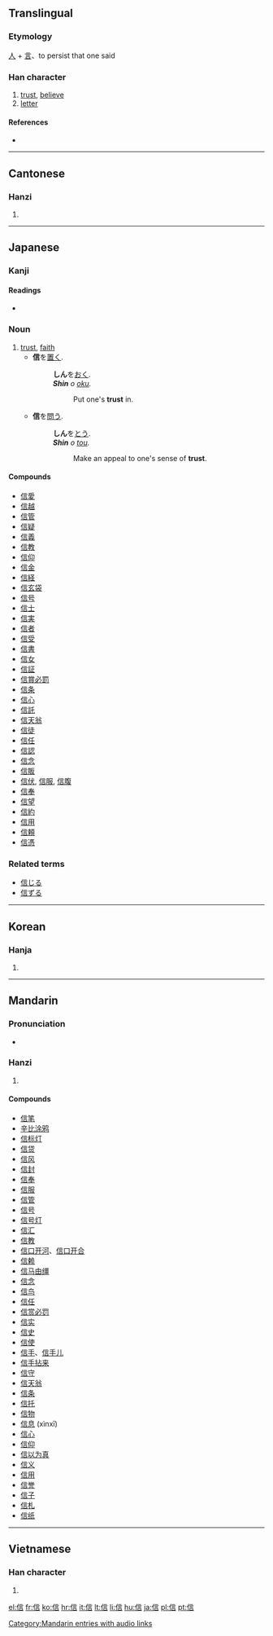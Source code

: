 {{also|伩}}
==Translingual==
{{stroke order|type=animate}}

===Etymology===
[[人]] + [[言]]、to persist that one said

===Han character===
{{Han char|rn=9|rad=人|as=07|sn=9|four=2026<sub>1</sub>|canj=人卜一口 (OYMR)}}

# [[trust]], [[believe]]
# [[letter]]

====References====
* {{Han ref|kx=0105.250|dkj=00707|dj=0224.020|hdz=10165.010|uh=4FE1|ud=20449|bh=AB48|bd=43848}}

----

==Cantonese==

===Hanzi===
{{yue-hanzi|jyut=|y=seun3}}

# {{defn|Cantonese|sort=人07}}

----

==Japanese==

===Kanji===
{{ja-kanji|grade=4|rs=人07}}

====Readings====
* {{ja-readings|on=[[しん]] (shin)|kun=[[まこと]] (makoto), [[たより]] (tayori), [[まかせる]] (makaseru)|nanori=[[のぶ]] (nobu)}}

===Noun===
{{ja-noun|k|hira=しん|rom=shin}}

# [[trust]], [[faith]]
#* '''信'''を[[置く]].
#*: '''しん'''を[[おく]].
#*: '''''Shin''' o [[oku]].''
#*:: Put one's '''trust''' in.
#* '''信'''を[[問う]].
#*: '''しん'''を[[とう]].
#*: '''''Shin''' o [[tou]].''
#*:: Make an appeal to one's sense of '''trust'''.

====Compounds====
* [[信愛]]
* [[信越]]
* [[信管]]
* [[信疑]]
* [[信義]]
* [[信教]]
* [[信仰]]
* [[信金]]
* [[信経]]
* [[信玄袋]]
* [[信号]]
* [[信士]]
* [[信実]]
* [[信者]]
* [[信受]]
* [[信書]]
* [[信女]]
* [[信証]]
* [[信賞必罰]]
* [[信条]]
* [[信心]]
* [[信託]]
* [[信天翁]]
* [[信徒]]
* [[信任]]
* [[信認]]
* [[信念]]
* [[信販]]
* [[信伏]], [[信服]], [[信腹]]
* [[信奉]]
* [[信望]]
* [[信約]]
* [[信用]]
* [[信頼]]
* [[信憑]]

===Related terms===
* [[信じる]]
* [[信ずる]]

----

==Korean==

===Hanja===
{{ko-hanja|hangeul=신 (sin)|eumhun=믿을|rv=sin|mr=sin}}

# {{defn|Korean|sort=人07}}

----

==Mandarin==

===Pronunciation===
* {{audio|zh-xìn.ogg|audio}}

===Hanzi===
{{cmn-hanzi|pin=[[xìn]] ([[xin4]])|wg=hsin<sup>4</sup>}}

# {{defn|Mandarin|sort=人07}}

====Compounds====
* [[信笔]]
* [[辛比涂鸦]]
* [[信标灯]]
* [[信贷]]
* [[信风]]
* [[信封]]
* [[信奉]]
* [[信服]]
* [[信管]]
* [[信号]]
* [[信号灯]]
* [[信汇]]
* [[信教]]
* [[信口开河]]、[[信口开合]]
* [[信赖]]
* [[信马由缰]]
* [[信念]]
* [[信鸟]]
* [[信任]]
* [[信赏必罚]]
* [[信实]]
* [[信史]]
* [[信使]]
* [[信手]]、[[信手儿]]
* [[信手拈来]]
* [[信守]]
* [[信天翁]]
* [[信条]]
* [[信托]]
* [[信物]]
* [[信息]] (xìnxī)
* [[信心]]
* [[信仰]]
* [[信以为真]]
* [[信义]]
* [[信用]]
* [[信誉]]
* [[信子]]
* [[信札]]
* [[信纸]]

[[Category:Mandarin entries with audio links]]

----

==Vietnamese==

===Han character===
{{vi-hantu|[[tín]], [[tin]]|rs=人07}}

# {{defn|Vietnamese|sort=人07}}

[[el:信]]
[[fr:信]]
[[ko:信]]
[[hr:信]]
[[it:信]]
[[lt:信]]
[[li:信]]
[[hu:信]]
[[ja:信]]
[[pl:信]]
[[pt:信]]